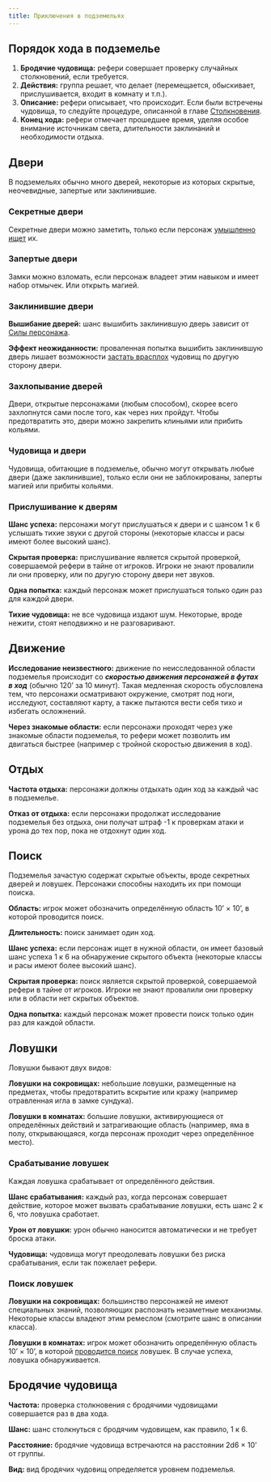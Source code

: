 ```yaml
---
title: Приключения в подземельях
---
```



## Порядок хода в подземелье

<Steps>

1. **Бродячие чудовища:** рефери совершает проверку случайных столкновений, если требуется.
2. **Действия:** группа решает, что делает (перемещается, обыскивает, прислушивается, входит в комнату и т.п.).
3. **Описание:** рефери описывает, что происходит. Если были встречены чудовища, то следуйте процедуре, описанной в главе [Столкновения](/adventures/encounters/encounters).
4. **Конец хода:** рефери отмечает прошедшее время, уделяя особое внимание источникам света, длительности заклинаний и необходимости отдыха.

</Steps>

## Двери

В подземельях обычно много дверей, некоторые из которых скрытые, неочевидные, запертые или заклинившие.

### Секретные двери

Секретные двери можно заметить, только если персонаж [умышленно ищет](#поиск) их.

### Запертые двери

Замки можно взломать, если персонаж владеет этим навыком и имеет набор отмычек. Или открыть магией.

### Заклинившие двери

**Вышибание дверей:** шанс вышибить заклинившую дверь зависит от [Силы персонажа](/characters/player-characters/ability-scores#сила-сил).

**Эффект неожиданности:** проваленная попытка вышибить заклинившую дверь лишает возможности [застать врасплох](/adventures/encounters/encounters#эффект-неожиданности) чудовищ по другую сторону двери.

### Захлопывание дверей

Двери, открытые персонажами (любым способом), скорее всего захлопнутся сами после того, как через них пройдут. Чтобы предотвратить это, двери можно закрепить клиньями или прибить кольями.

### Чудовища и двери

Чудовища, обитающие в подземелье, обычно могут открывать любые двери (даже заклинившие), только если они не заблокированы, заперты магией или прибиты кольями.

### Прислушивание к дверям

**Шанс успеха:** персонажи могут прислушаться к двери и с шансом 1 к 6 услышать тихие звуки с другой стороны (некоторые классы и расы имеют более высокий шанс).

**Скрытая проверка:** прислушивание является скрытой проверкой, совершаемой рефери в тайне от игроков. Игроки не знают провалили ли они проверку, или по другую сторону двери нет звуков.

**Одна попытка:** каждый персонаж может прислушаться только один раз для каждой двери.

**Тихие чудовища:** не все чудовища издают шум. Некоторые, вроде нежити, стоят неподвижно и не разговаривают.

## Движение

**Исследование неизвестного:** движение по неисследованной области подземелья происходит со _**скоростью движения персонажей в футах в ход**_ (обычно 120’ за 10 минут). Такая медленная скорость обусловлена тем, что персонажи осматривают окружение, смотрят под ноги, исследуют, составляют карту, а также пытаются вести себя тихо и избегать осложнений.

**Через знакомые области:** если персонажи проходят через уже знакомые области подземелья, то рефери может позволить им двигаться быстрее (например с тройной скоростью движения в ход).

## Отдых

**Частота отдыха:** персонажи должны отдыхать один ход за каждый час в подземелье.

**Отказ от отдыха:** если персонажи продолжат исследование подземелья без отдыха, они получат штраф -1 к проверкам атаки и урона до тех пор, пока не отдохнут один ход.

## Поиск

Подземелья зачастую содержат скрытые объекты, вроде секретных дверей и ловушек. Персонажи способны находить их при помощи поиска.

**Область:** игрок может обозначить определённую область 10’ × 10’, в которой проводится поиск.

**Длительность:** поиск занимает один ход.

**Шанс успеха:** если персонаж ищет в нужной области, он имеет базовый шанс успеха 1 к 6 на обнаружение скрытого объекта (некоторые классы и расы имеют более высокий шанс).

**Скрытая проверка:** поиск является скрытой проверкой, совершаемой рефери в тайне от игроков. Игроки не знают провалили они проверку или в области нет скрытых объектов.

**Одна попытка:** каждый персонаж может провести поиск только один раз для каждой области.

## Ловушки

Ловушки бывают двух видов:

**Ловушки на сокровищах:** небольшие ловушки, размещенные на предметах, чтобы предотвратить вскрытие или кражу (например отравленная игла в замке сундука).

**Ловушки в комнатах:** большие ловушки, активирующиеся от определённых действий и затрагивающие область (например, яма в полу, открывающаяся, когда персонаж проходит через определённое место).

### Срабатывание ловушек

Каждая ловушка срабатывает от определённого действия.

**Шанс срабатывания:** каждый раз, когда персонаж совершает действие, которое может вызвать срабатывание ловушки, есть шанс 2 к 6, что ловушка сработает.

**Урон от ловушки:** урон обычно наносится автоматически и не требует броска атаки.

**Чудовища:** чудовища могут преодолевать ловушки без риска срабатывания, если так пожелает рефери.

### Поиск ловушек

**Ловушки на сокровищах:** большинство персонажей не имеют специальных знаний, позволяющих распознать незаметные механизмы. Некоторые классы владеют этим ремеслом (смотрите шанс в описании класса).

**Ловушки в комнатах:** игрок может обозначить определённую область 10’ × 10’, в которой [проводится поиск](#поиск) ловушек. В случае успеха, ловушка обнаруживается.

## Бродячие чудовища

**Частота:** проверка столкновения с бродячими чудовищами совершается раз в два хода.

**Шанс:** шанс столкнуться с бродячим чудовищем, как правило, 1 к 6.

**Расстояние:** бродячие чудовища встречаются на расстоянии 2d6 × 10’ от группы.

**Вид:** вид бродячих чудовищ определяется уровнем подземелья.

<LinkCard
  title="Столкновения в подземельях"
  href="/monsters/encounter-tables/dungeons"
/>
